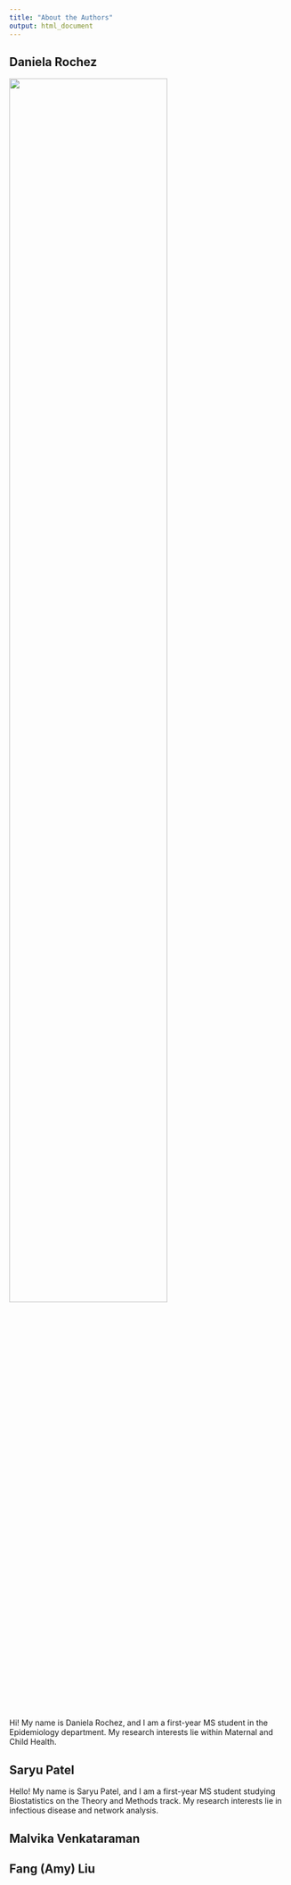 ```yaml
---
title: "About the Authors"
output: html_document
---
```


## Daniela Rochez

<image src="images/dani.JPEG" style="width:75%">

Hi! My name is Daniela Rochez, and I am a first-year MS student in the Epidemiology department. My research interests lie within Maternal and Child Health.

## Saryu Patel

Hello! My name is Saryu Patel, and I am a first-year MS student studying Biostatistics on the Theory and Methods track. My research interests lie in infectious disease and network analysis.

## Malvika Venkataraman

## Fang (Amy) Liu